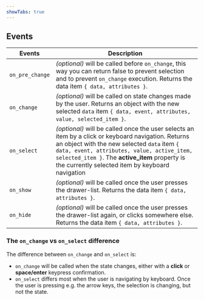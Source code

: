 ```yaml
---
showTabs: true
---
```


## Events

| Events          | Description                                                                                                                                                                                                                                                                                           |
| --------------- | ----------------------------------------------------------------------------------------------------------------------------------------------------------------------------------------------------------------------------------------------------------------------------------------------------- |
| `on_pre_change` | _(optional)_ will be called before `on_change`, this way you can return false to prevent selection and to prevent `on_change` execution. Returns the data item `{ data, attributes }`.                                                                                                                |
| `on_change`     | _(optional)_ will be called on state changes made by the user. Returns an object with the new selected `data` item `{ data, event, attributes, value, selected_item }`.                                                                                                                               |
| `on_select`     | _(optional)_ will be called once the user selects an item by a click or keyboard navigation. Returns an object with the new selected `data` item `{ data, event, attributes, value, active_item, selected_item }`. The **active_item** property is the currently selected item by keyboard navigation |
| `on_show`       | _(optional)_ will be called once the user presses the drawer-list. Returns the data item `{ data, attributes }`.                                                                                                                                                                                      |
| `on_hide`       | _(optional)_ will be called once the user presses the drawer-list again, or clicks somewhere else. Returns the data item `{ data, attributes }`.                                                                                                                                                      |

### The `on_change` vs `on_select` difference

The difference between `on_change` and `on_select` is:

- `on_change` will be called when the state changes, either with a **click** or **space/enter** keypress confirmation.
- `on_select` differs most when the user is navigating by keyboard. Once the user is pressing e.g. the arrow keys, the selection is changing, but not the state.
